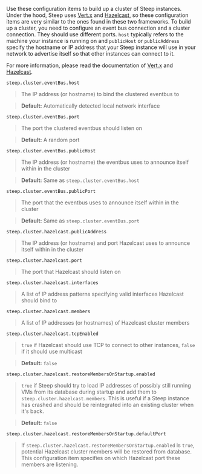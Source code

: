 Use these configuration items to build up a cluster of Steep instances. Under
the hood, Steep uses [Vert.x](https://vertx.io/) and [Hazelcast](https://hazelcast.com/),
so these configuration items are very similar to the ones found in these two
frameworks. To build up a cluster, you need to configure an event bus connection
and a cluster connection. They should use different ports. `host` typically
refers to the machine your instance is running on and `publicHost` or
`publicAddress` specify the hostname or IP address that your Steep instance will
use in your network to advertise itself so that other instances can connect to
it.

For more information, please read the documentation of [Vert.x](https://vertx.io/)
and [Hazelcast](https://hazelcast.com/).

`steep.cluster.eventBus.host`

> The IP address (or hostname) to bind the clustered eventbus to

> **Default:** Automatically detected local network interface

`steep.cluster.eventBus.port`

> The port the clustered eventbus should listen on

> **Default:** A random port

`steep.cluster.eventBus.publicHost`

> The IP address (or hostname) the eventbus uses to announce itself within in the cluster

> **Default:** Same as `steep.cluster.eventBus.host`

`steep.cluster.eventBus.publicPort`

> The port that the eventbus uses to announce itself within in the cluster

> **Default:** Same as `steep.cluster.eventBus.port`

`steep.cluster.hazelcast.publicAddress`

> The IP address (or hostname) and port Hazelcast uses to announce itself within in the cluster

`steep.cluster.hazelcast.port`

> The port that Hazelcast should listen on

`steep.cluster.hazelcast.interfaces`

> A list of IP address patterns specifying valid interfaces Hazelcast should bind to

`steep.cluster.hazelcast.members`

> A list of IP addresses (or hostnames) of Hazelcast cluster members

`steep.cluster.hazelcast.tcpEnabled`

> `true` if Hazelcast should use TCP to connect to other instances, `false` if it should use multicast

> **Default:** `false`

`steep.cluster.hazelcast.restoreMembersOnStartup.enabled`

> `true` if Steep should try to load IP addresses of possibly still running VMs from its database during startup and add them to `steep.cluster.hazelcast.members`. This is useful if a Steep instance has crashed and should be reintegrated into an existing cluster when it's back.

> **Default:** `false`

`steep.cluster.hazelcast.restoreMembersOnStartup.defaultPort`

> If `steep.cluster.hazelcast.restoreMembersOnStartup.enabled` is `true`, potential Hazelcast cluster members will be restored from database. This configuration item specifies on which Hazelcast port these members are listening.
